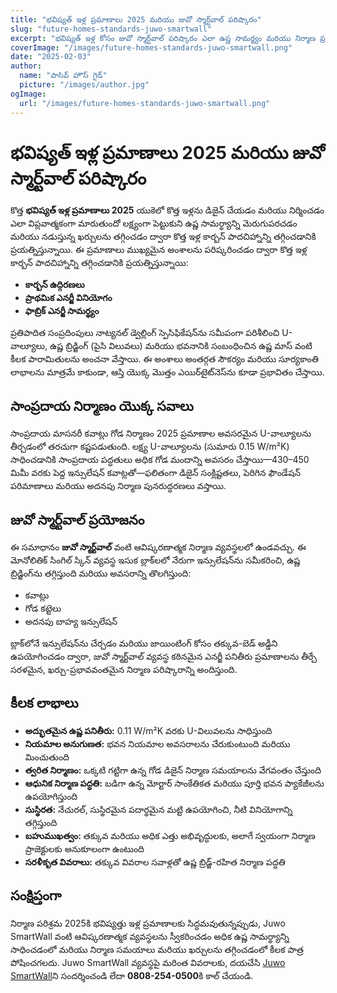 ```yaml
---
title: "భవిష్యత్ ఇళ్ల ప్రమాణాలు 2025 మరియు జువో స్మార్ట్‌వాల్ పరిష్కారం"
slug: "future-homes-standards-juwo-smartwall"
excerpt: "భవిష్యత్ ఇళ్ల కోసం జువో స్మార్ట్‌వాల్ పరిష్కారం ఎలా ఉష్ణ సామర్థ్యం మరియు నిర్మాణ ప్రమాణాలను విప్లవాత్మకంగా మార్చుతుందో తెలుసుకోండి."
coverImage: "/images/future-homes-standards-juwo-smartwall.png"
date: "2025-02-03"
author:
  name: "పాసివ్ హౌస్ గైడ్"
  picture: "/images/author.jpg"
ogImage:
  url: "/images/future-homes-standards-juwo-smartwall.png"
---
```


# భవిష్యత్ ఇళ్ల ప్రమాణాలు 2025 మరియు జువో స్మార్ట్‌వాల్ పరిష్కారం

కొత్త **భవిష్యత్ ఇళ్ల ప్రమాణాలు 2025** యుకెలో కొత్త ఇళ్లను డిజైన్ చేయడం మరియు నిర్మించడం ఎలా విప్లవాత్మకంగా మారుతుందో లక్ష్యంగా పెట్టుకుని ఉష్ణ సామర్థ్యాన్ని మెరుగుపరచడం మరియు నడుస్తున్న ఖర్చులను తగ్గించడం ద్వారా కొత్త ఇళ్ల కార్బన్ పాదచిహ్నాన్ని తగ్గించడానికి ప్రయత్నిస్తున్నాయి. ఈ ప్రమాణాలు ముఖ్యమైన అంశాలను పరిష్కరించడం ద్వారా కొత్త ఇళ్ల కార్బన్ పాదచిహ్నాన్ని తగ్గించడానికి ప్రయత్నిస్తున్నాయి:

- **కార్బన్ ఉద్గిరణలు**
- **ప్రాథమిక ఎనర్జీ వినియోగం**
- **ఫాబ్రిక్ ఎనర్జీ సామర్థ్యం**

ప్రతిపాదిత సంప్రదింపులు నాట్యనల్ డ్వెల్లింగ్ స్పెసిఫికేషన్‌ను సమీపంగా పరిశీలించి U-వాల్యూలు, ఉష్ణ బ్రిడ్జింగ్ (పైసి విలువలు) మరియు భవనానికి సంబంధించిన ఉష్ణ మాస్ వంటి కీలక పారామితులను అంచనా వేస్తాయి. ఈ అంశాలు అంతర్గత సౌకర్యం మరియు సూర్యకాంతి లాభాలను మాత్రమే కాకుండా, ఆస్తి యొక్క మొత్తం ఎయిర్‌టైట్‌నెస్‌ను కూడా ప్రభావితం చేస్తాయి.

## సాంప్రదాయ నిర్మాణం యొక్క సవాలు

సాంప్రదాయ మాసనరీ కవాట్లు గోడ నిర్మాణం 2025 ప్రమాణాల అవసరమైన U-వాల్యూలను తీర్చడంలో తరచుగా కష్టపడుతుంది. లక్ష్య U-వాల్యూలను (సుమారు 0.15 W/m²K) సాధించడానికి సాంప్రదాయ పద్ధతులు అధిక గోడ మందాన్ని అవసరం చేస్తాయి—430–450 మిమీ వరకు పెద్ద ఇన్సులేషన్ కవాట్లతో—ఫలితంగా డిజైన్ సంక్లిష్టతలు, పెరిగిన ఫౌండేషన్ పరిమాణాలు మరియు అదనపు నిర్మాణ పునరుద్ధరణలు వస్తాయి.

## జువో స్మార్ట్‌వాల్ ప్రయోజనం

ఈ సమాధానం **జువో స్మార్ట్‌వాల్** వంటి ఆవిష్కరణాత్మక నిర్మాణ వ్యవస్థలలో ఉండవచ్చు. ఈ మోనోలితిక్ సింగిల్ స్కిన్ వ్యవస్థ ఇసుక బ్లాక్‌లలో నేరుగా ఇన్సులేషన్‌ను సమీకరించి, ఉష్ణ బ్రిడ్జింగ్‌ను తగ్గిస్తుంది మరియు అవసరాన్ని తొలగిస్తుంది:

- కవాట్లు
- గోడ కట్టెలు
- అదనపు బాహ్య ఇన్సులేషన్

బ్లాక్‌లోనే ఇన్సులేషన్‌ను చేర్చడం మరియు జాయింటింగ్ కోసం తక్కువ-బెడ్ అడ్డీని ఉపయోగించడం ద్వారా, జువో స్మార్ట్‌వాల్ వ్యవస్థ కఠినమైన ఎనర్జీ పనితీరు ప్రమాణాలను తీర్చే సరళమైన, ఖర్చు-ప్రభావవంతమైన నిర్మాణ పరిష్కారాన్ని అందిస్తుంది.

## కీలక లాభాలు

- **అద్భుతమైన ఉష్ణ పనితీరు:** 0.11 W/m²K వరకు U-విలువలను సాధిస్తుంది
- **నియమాల అనుగుణత:** భవన నియమాల అవసరాలను చేరుకుంటుంది మరియు మించుతుంది
- **త్వరిత నిర్మాణం:** ఒక్కటి గట్టిగా ఉన్న గోడ డిజైన్ నిర్మాణ సమయాలను వేగవంతం చేస్తుంది
- **ఆధునిక నిర్మాణ పద్ధతి:** బడిగా ఉన్న మోర్టార్ సాంకేతికత మరియు పూర్తి భవన ప్యాకేజీలను ఉపయోగిస్తుంది
- **సుస్థిరత:** నేచురల్, సుస్థిరమైన పదార్థమైన మట్టి ఉపయోగించి, నీటి వినియోగాన్ని తగ్గిస్తుంది
- **బహుముఖత్వం:** తక్కువ మరియు అధిక ఎత్తు అభివృద్ధులకు, అలాగే స్వయంగా నిర్మాణ ప్రాజెక్టులకు అనుకూలంగా ఉంటుంది
- **సరళీకృత వివరాలు:** తక్కువ వివరాల సవాళ్లతో ఉష్ణ బ్రిడ్జ్-రహిత నిర్మాణ పద్ధతి

## సంక్షిప్తంగా

నిర్మాణ పరిశ్రమ 2025కి భవిష్యత్తు ఇళ్ల ప్రమాణాలకు సిద్ధమవుతున్నప్పుడు, Juwo SmartWall వంటి ఆవిష్కరణాత్మక వ్యవస్థలను స్వీకరించడం అధిక ఉష్ణ సామర్థ్యాన్ని సాధించడంలో మరియు నిర్మాణ సమయాలు మరియు ఖర్చులను తగ్గించడంలో కీలక పాత్ర పోషించగలదు. Juwo SmartWall వ్యవస్థపై మరింత వివరాలకు, దయచేసి [Juwo SmartWall](http://www.Juwo-SmartWall.co.uk)ని సందర్శించండి లేదా **0808-254-0500**కి కాల్ చేయండి.